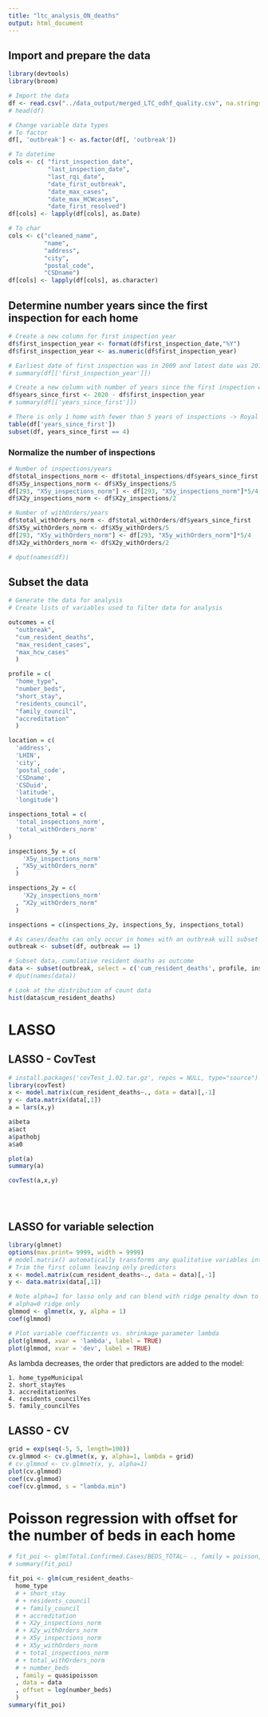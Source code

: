 ```yaml
---
title: "ltc_analysis_ON_deaths"
output: html_document
---
```


## Import and prepare the data
```r
library(devtools)
library(broom)

# Import the data
df <- read.csv("../data_output/merged_LTC_odhf_quality.csv", na.strings="", header=TRUE)
# head(df)

# Change variable data types
# To factor
df[, 'outbreak'] <- as.factor(df[, 'outbreak'])

# To datetime
cols <- c( "first_inspection_date", 
           "last_inspection_date", 
           "last_rqi_date",
           "date_first_outbreak", 
           "date_max_cases", 
           "date_max_HCWcases", 
           "date_first_resolved")
df[cols] <- lapply(df[cols], as.Date)

# To char
cols <- c("cleaned_name", 
          "name", 
          "address", 
          "city", 
          "postal_code", 
          "CSDname")
df[cols] <- lapply(df[cols], as.character)

```


## Determine number years since the first inspection for each home
```r
# Create a new column for first inspection year
df$first_inspection_year <- format(df$first_inspection_date,"%Y")
df$first_inspection_year <- as.numeric(df$first_inspection_year)

# Earliest date of first inspection was in 2009 and latest date was 2016
# summary(df[['first_inspection_year']])

# Create a new column with number of years since the first inspection was reported
df$years_since_first <- 2020 - df$first_inspection_year
# summary(df[['years_since_first']])

# There is only 1 home with fewer than 5 years of inspections -> Royal Rose Place 293
table(df['years_since_first'])
subset(df, years_since_first == 4)

```


### Normalize the number of inspections
```r
# Number of inspections/years
df$total_inspections_norm <- df$total_inspections/df$years_since_first
df$X5y_inspections_norm <- df$X5y_inspections/5
df[293, "X5y_inspections_norm"] <- df[293, "X5y_inspections_norm"]*5/4
df$X2y_inspections_norm <- df$X2y_inspections/2

# Number of withOrders/years
df$total_withOrders_norm <- df$total_withOrders/df$years_since_first
df$X5y_withOrders_norm <- df$X5y_withOrders/5
df[293, "X5y_withOrders_norm"] <- df[293, "X5y_withOrders_norm"]*5/4
df$X2y_withOrders_norm <- df$X2y_withOrders/2

# dput(names(df))

```


## Subset the data
```r
# Generate the data for analysis
# Create lists of variables used to filter data for analysis

outcomes = c(
  "outbreak", 
  "cum_resident_deaths", 
  "max_resident_cases", 
  "max_hcw_cases"
  )

profile = c(
  "home_type", 
  "number_beds",
  "short_stay",
  "residents_council",
  "family_council",
  "accreditation"
  )

location = c(
  'address', 
  'LHIN', 
  'city', 
  'postal_code', 
  'CSDname', 
  'CSDuid', 
  'latitude', 
  'longitude')

inspections_total = c(
  'total_inspections_norm',
  'total_withOrders_norm'
)

inspections_5y = c(
    'X5y_inspections_norm'
  , "X5y_withOrders_norm"
  )

inspections_2y = c(
    'X2y_inspections_norm'
  , "X2y_withOrders_norm"
  )

inspections = c(inspections_2y, inspections_5y, inspections_total)

```


```r
# As cases/deaths can only occur in homes with an outbreak will subset to include only homes with an outbreak
outbreak <- subset(df, outbreak == 1)

```


```r
# Subset data, cumulative resident deaths as outcome
data <- subset(outbreak, select = c('cum_resident_deaths', profile, inspections))
# dput(names(data))

# Look at the distribution of count data
hist(data$cum_resident_deaths)

```

# LASSO
## LASSO - CovTest
```r
# install.packages('covTest_1.02.tar.gz', repos = NULL, type="source")
library(covTest)
x <- model.matrix(cum_resident_deaths~., data = data)[,-1]
y <- data.matrix(data[,1])
a = lars(x,y)

a$beta
a$act
a$pathobj
a$a0

plot(a)
summary(a)

covTest(a,x,y)





```


## LASSO for variable selection
```r
library(glmnet)
options(max.print= 9999, width = 9999)
# model.matrix() automatically transforms any qualitative variables into dummy variables
# Trim the first column leaving only predictors
x <- model.matrix(cum_resident_deaths~., data = data)[,-1]
y <- data.matrix(data[,1])

# Note alpha=1 for lasso only and can blend with ridge penalty down to
# alpha=0 ridge only
glmmod <- glmnet(x, y, alpha = 1)
coef(glmmod)

# Plot variable coefficients vs. shrinkage parameter lambda
plot(glmmod, xvar = 'lambda', label = TRUE)
plot(glmmod, xvar = 'dev', label = TRUE)

```

As lambda decreases, the order that predictors are added to the model:
    
    1. home_typeMunicipal
    2. short_stayYes
    3. accreditationYes
    4. residents_councilYes
    5. family_councilYes


## LASSO - CV
```r
grid = exp(seq(-5, 5, length=100))
cv.glmmod <- cv.glmnet(x, y, alpha=1, lambda = grid)
# cv.glmmod <- cv.glmnet(x, y, alpha=1)
plot(cv.glmmod)
coef(cv.glmmod)
coef(cv.glmmod, s = "lambda.min")

```

# Poisson regression with offset for the number of beds in each home
```r
# fit_poi <- glm(Total.Confirmed.Cases/BEDS_TOTAL~ ., family = poisson, data = data_cases, weight = BEDS_TOTAL)
# summary(fit_poi)

fit_poi <- glm(cum_resident_deaths~ 
  home_type
  # + short_stay
  # + residents_council
  # + family_council
  # + accreditation
  # + X2y_inspections_norm
  # + X2y_withOrders_norm
  # + X5y_inspections_norm
  # + X5y_withOrders_norm
  # + total_inspections_norm
  # + total_withOrders_norm
  # + number_beds
  , family = quasipoisson
  , data = data
  , offset = log(number_beds)
  )
summary(fit_poi)

```



```r

```


```r

```


```r

```


```r

```

